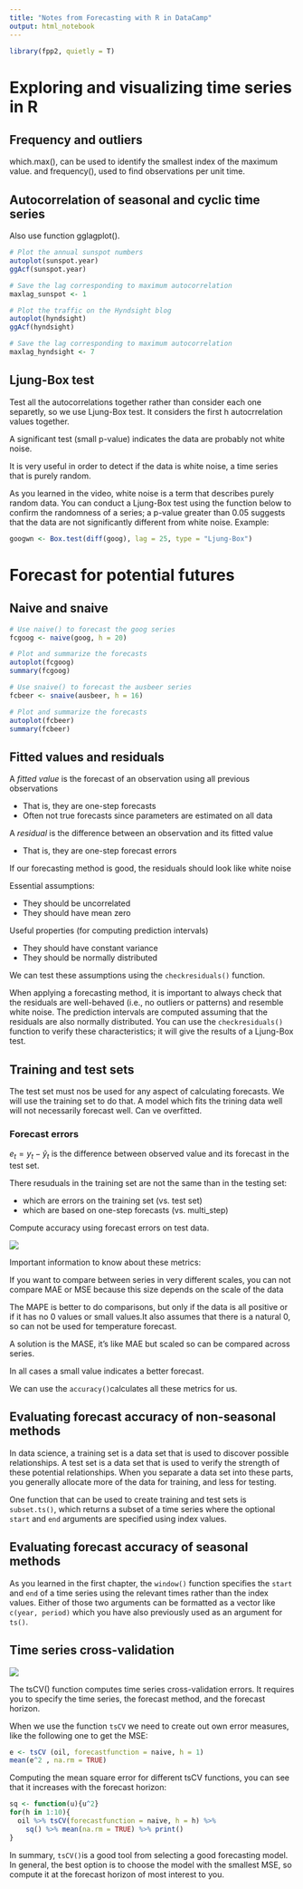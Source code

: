 ```yaml
---
title: "Notes from Forecasting with R in DataCamp"
output: html_notebook
---
```


```r
library(fpp2, quietly = T)
```

# Exploring and visualizing time series in R

## Frequency and outliers

which.max(), can be used to identify the smallest index of the maximum value. and frequency(), used to find observations per unit time. 

## Autocorrelation of seasonal and cyclic time series

Also use function gglagplot().

```r
# Plot the annual sunspot numbers
autoplot(sunspot.year)
ggAcf(sunspot.year)

# Save the lag corresponding to maximum autocorrelation
maxlag_sunspot <- 1

# Plot the traffic on the Hyndsight blog
autoplot(hyndsight)
ggAcf(hyndsight)

# Save the lag corresponding to maximum autocorrelation
maxlag_hyndsight <- 7
```

## Ljung-Box test

Test all the autocorrelations together rather than consider each one separetly, so we use Ljung-Box test. It considers the first h autocrrelation values together. 

A significant test (small p-value) indicates the data are probably not white noise. 

It is very useful in order to detect if the data is white noise, a time series that is purely random. 

As you learned in the video, white noise is a term that describes purely random data. You can conduct a Ljung-Box test using the function below to confirm the randomness of a series; a p-value greater than 0.05 suggests that the data are not significantly different from white noise. Example:

```r
googwn <- Box.test(diff(goog), lag = 25, type = "Ljung-Box")
```

# Forecast for potential futures

## Naive and snaive

```r
# Use naive() to forecast the goog series
fcgoog <- naive(goog, h = 20)

# Plot and summarize the forecasts
autoplot(fcgoog)
summary(fcgoog)

# Use snaive() to forecast the ausbeer series
fcbeer <- snaive(ausbeer, h = 16)

# Plot and summarize the forecasts
autoplot(fcbeer)
summary(fcbeer)
```

## Fitted values and residuals

A *fitted value* is the forecast of an observation using all previous observations

* That is, they are one-step forecasts
* Often not true forecasts since parameters are estimated on all data

A *residual* is the difference between an observation and its fitted value

* That is, they are one-step forecast errors

If our forecasting method is good, the residuals should look like white noise

Essential assumptions:

* They should be uncorrelated
* They should have mean zero

Useful properties (for computing prediction intervals)

* They should have constant variance
* They should be normally distributed

We can test these assumptions using the `checkresiduals()` function.

When applying a forecasting method, it is important to always check that the residuals are well-behaved (i.e., no outliers or patterns) and resemble white noise. The prediction intervals are computed assuming that the residuals are also normally distributed. You can use the `checkresiduals()` function to verify these characteristics; it will give the results of a Ljung-Box test.

## Training and test sets

The test set must nos be used for any aspect of calculating forecasts. We will use the training set to do that. A model which fits the trining data well will not necessarily forecast well. Can ve overfitted. 

### Forecast errors

$e_t = y_t - \hat{y}_t$ is the difference between observed value and its forecast in the test set. 

There resuduals in the training set are not the same than in the testing set:

* which are errors on the training set (vs. test set)
* which are based on one-step forecasts (vs. multi_step)

Compute accuracy using forecast errors on test data.

![](../Information/Images/measuresForecastAccuracy.PNG)

Important information to know about these metrics:

If you want to compare between series in very different scales, you can not compare MAE or MSE because this size depends on the scale of the data 

The MAPE is better to do comparisons, but only if the data is all positive or if it has no 0 values or small values.It also assumes that there is a natural 0, so can not be used for temperature forecast.

A solution is the MASE, it's like MAE but scaled so can be compared across series. 

In all cases a small value indicates a better forecast.

We can use the `accuracy()`calculates all these metrics for us. 

## Evaluating forecast accuracy of non-seasonal methods

In data science, a training set is a data set that is used to discover possible relationships. A test set is a data set that is used to verify the strength of these potential relationships. When you separate a data set into these parts, you generally allocate more of the data for training, and less for testing.

One function that can be used to create training and test sets is `subset.ts()`, which returns a subset of a time series where the optional `start` and `end` arguments are specified using index values.

## Evaluating forecast accuracy of seasonal methods

As you learned in the first chapter, the `window()` function specifies the `start` and `end` of a time series using the relevant times rather than the index values. Either of those two arguments can be formatted as a vector like `c(year, period)` which you have also previously used as an argument for `ts()`.

## Time series cross-validation

![](../Information/Images/tsCV.PNG)

The tsCV() function computes time series cross-validation errors. It requires you to specify the time series, the forecast method, and the forecast horizon. 

When we use the function `tsCV` we need to create out own error measures, like the following one to get the MSE: 

```r
e <- tsCV (oil, forecastfunction = naive, h = 1)
mean(e^2 , na.rm = TRUE)
```

Computing the mean square error for different tsCV functions, you can see that it increases with the forecast horizon: 

```r
sq <- function(u){u^2}
for(h in 1:10){
  oil %>% tsCV(forecastfunction = naive, h = h) %>%
    sq() %>% mean(na.rm = TRUE) %>% print()
}
```

In summary, `tsCV()`is a good tool from selecting a good forecasting model. In general, the best option is to choose the model with the smallest MSE, so compute it at the forecast horizon of most interest to you. 
